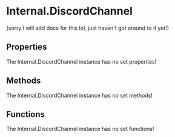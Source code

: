 [//]: # (This file was automatically compiled through the Generator luau code under this repository)
[//]: # (if you want to edit the documentation of discord-luau, please write changes)
[//]: # (to the discord-luau repository itself, we extract the comments from discord-luau and translate)
[//]: # (them into markdown files that Nextra can interpret!)

[//]: # (----- NEXTRA COMPONENTS IMPORT ----- )


[//]: # (----- DOCUMENT HEADER ----- )

# Internal.DiscordChannel

(sorry I will add docs for this lol, just haven't got around to it yet!)

[//]: # (----- DOCUMENT PROPERTIES ----- )

## Properties

The Internal.DiscordChannel instance has no set properties!

[//]: # (----- DOCUMENT METHODS ----- )

## Methods

The Internal.DiscordChannel instance has no set methods!

[//]: # (----- DOCUMENT FUNCTIONS ----- )

## Functions

The Internal.DiscordChannel instance has no set functions!

